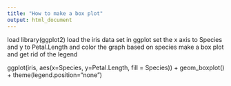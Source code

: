 ```yaml
---
title: "How to make a box plot"
output: html_document
---
```


load library(ggplot2)
load the iris data set in ggplot
set the x axis to Species and y to Petal.Length and color the graph
based on species
make a box plot and get rid of the legend

ggplot(iris, aes(x=Species, y=Petal.Length, fill = Species)) + 
  geom_boxplot() +
  theme(legend.position="none")